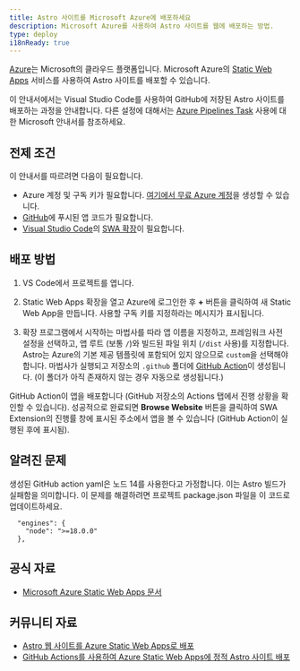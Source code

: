 ```yaml
---
title: Astro 사이트를 Microsoft Azure에 배포하세요
description: Microsoft Azure를 사용하여 Astro 사이트를 웹에 배포하는 방법.
type: deploy
i18nReady: true
---
```


[Azure](https://azure.microsoft.com/)는 Microsoft의 클라우드 플랫폼입니다. Microsoft Azure의 [Static Web Apps](https://aka.ms/staticwebapps) 서비스를 사용하여 Astro 사이트를 배포할 수 있습니다.

이 안내서에서는 Visual Studio Code를 사용하여 GitHub에 저장된 Astro 사이트를 배포하는 과정을 안내합니다. 다른 설정에 대해서는 [Azure Pipelines Task](https://learn.microsoft.com/en-us/azure/devops/pipelines/tasks/reference/azure-static-web-app-v0?view=azure-pipelines) 사용에 대한 Microsoft 안내서를 참조하세요.

## 전제 조건

이 안내서를 따르려면 다음이 필요합니다.

- Azure 계정 및 구독 키가 필요합니다. [여기에서 무료 Azure 계정](https://azure.microsoft.com/free)을 생성할 수 있습니다.
- [GitHub](https://github.com/)에 푸시된 앱 코드가 필요합니다.
- [Visual Studio Code](https://code.visualstudio.com/)의 [SWA 확장](https://marketplace.visualstudio.com/items?itemName=ms-azuretools.vscode-azurestaticwebapps)이 필요합니다.

## 배포 방법

1. VS Code에서 프로젝트를 엽니다.

2. Static Web Apps 확장을 열고 Azure에 로그인한 후 **+** 버튼을 클릭하여 새 Static Web App을 만듭니다. 사용할 구독 키를 지정하라는 메시지가 표시됩니다.

3. 확장 프로그램에서 시작하는 마법사를 따라 앱 이름을 지정하고, 프레임워크 사전 설정을 선택하고, 앱 루트 (보통 `/`)와 빌드된 파일 위치 (`/dist` 사용)를 지정합니다. Astro는 Azure의 기본 제공 템플릿에 포함되어 있지 않으므로 `custom`을 선택해야 합니다. 마법사가 실행되고 저장소의 `.github` 폴더에 [GitHub Action](https://github.com/features/actions)이 생성됩니다. (이 폴더가 아직 존재하지 않는 경우 자동으로 생성됩니다.)

GitHub Action이 앱을 배포합니다 (GitHub 저장소의 Actions 탭에서 진행 상황을 확인할 수 있습니다). 성공적으로 완료되면 **Browse Website** 버튼을 클릭하여 SWA Extension의 진행률 창에 표시된 주소에서 앱을 볼 수 있습니다 (GitHub Action이 실행된 후에 표시됨).

## 알려진 문제

생성된 GitHub action yaml은 노드 14를 사용한다고 가정합니다. 이는 Astro 빌드가 실패함을 의미합니다. 이 문제를 해결하려면 프로젝트 package.json 파일을 이 코드로 업데이트하세요.

```
  "engines": {
    "node": ">=18.0.0"
  },
```

## 공식 자료

- [Microsoft Azure Static Web Apps 문서](https://learn.microsoft.com/en-us/azure/static-web-apps/)

## 커뮤니티 자료 

- [Astro 웹 사이트를 Azure Static Web Apps로 배포](https://www.blueboxes.co.uk/deploying-an-astro-website-to-azure-static-web-apps)
- [GitHub Actions를 사용하여 Azure Static Web Apps에 정적 Astro 사이트 배포](https://agramont.net/blog/create-static-site-astro-azure-ssg/#automate-deployment-with-github-actions)
